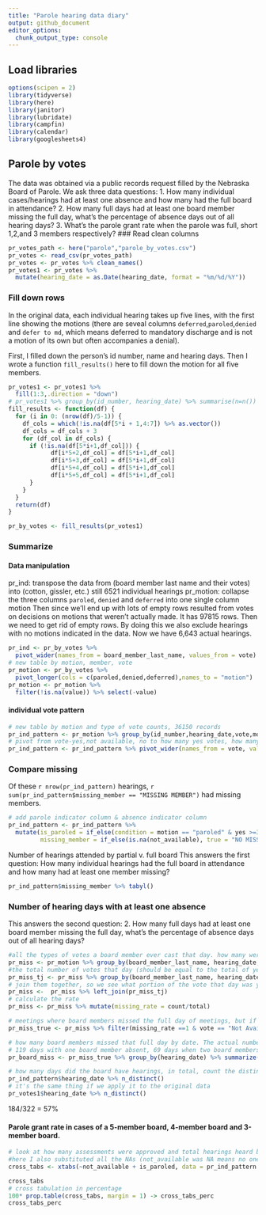 ```yaml
---
title: "Parole hearing data diary"
output: github_document
editor_options: 
  chunk_output_type: console
---
```

## Load libraries
```r
options(scipen = 2)
library(tidyverse)
library(here)
library(janitor)
library(lubridate)
library(campfin)
library(calendar)
library(googlesheets4)
```

## Parole by votes 
The data was obtained via a public records request filled by the Nebraska Board of Parole. We ask three data questions: 
1. How many individual cases/hearings had at least one absence and how many had the full board in attendance?
2. How many full days had at least one board member missing the full day, what's the percentage of absence days out of all hearing days?
3. What's the parole grant rate when the parole was full, short 1,2,and 3 members respectively? 
### Read
clean columns
```r
pr_votes_path <- here("parole","parole_by_votes.csv")
pr_votes <- read_csv(pr_votes_path)
pr_votes <- pr_votes %>% clean_names()
pr_votes1 <- pr_votes %>%
  mutate(hearing_date = as.Date(hearing_date, format = "%m/%d/%Y"))
```

### Fill down rows
In the original data, each individual hearing takes up five lines, with the first line showing the motions (there are seveal columns `deferred`,`paroled`,`denied` and `defer to md`, which means deferred to mandatory discharge and is not a motion of its own but often accompanies a denial). 

First, I filled down the person's id number, name and hearing days. Then I wrote a function `fill_results()` here to fill down the motion for all five members. 

```r
pr_votes1 <- pr_votes1 %>% 
  fill(1:3,.direction = "down")
# pr_votes1 %>% group_by(id_number, hearing_date) %>% summarise(n=n()) %>% .$n %>% table()
fill_results <- function(df) {
  for (i in 0: (nrow(df)/5-1)) {
    df_cols = which(!is.na(df[5*i + 1,4:7]) %>% as.vector())
    df_cols = df_cols + 3
    for (df_col in df_cols) {
      if (!is.na(df[5*i+1,df_col])) {
            df[i*5+2,df_col] = df[5*i+1,df_col]
            df[i*5+3,df_col] = df[5*i+1,df_col]
            df[i*5+4,df_col] = df[5*i+1,df_col]
            df[i*5+5,df_col] = df[5*i+1,df_col]
      }
    }
  }
  return(df)
}

pr_by_votes <- fill_results(pr_votes1)
```
### Summarize
#### Data manipulation
pr_ind: transpose the data from (board member last name and their votes) into (cotton, gissler, etc.) still 6521 individual hearings
pr_motion: collapse the three columns `paroled`, `denied` and `deferred` into one single column motion
Then since we'll end up with lots of empty rows resulted from votes on decisions on motions that weren't actually made. It has 97815 rows. 
Then we need to get rid of empty rows. By doing this we also exclude hearings with no motions indicated in the data. Now we have 6,643 actual hearings.
```r
pr_ind <- pr_by_votes %>% 
  pivot_wider(names_from = board_member_last_name, values_from = vote) 
# new table by motion, member, vote
pr_motion <- pr_by_votes %>% 
  pivot_longer(cols = c(paroled,denied,deferred),names_to = "motion") 
pr_motion <- pr_motion %>% 
  filter(!is.na(value)) %>% select(-value)
```
#### individual vote pattern

```r
# new table by motion and type of vote counts, 36150 records 
pr_ind_pattern <- pr_motion %>% group_by(id_number,hearing_date,vote,motion) %>% summarize(number = n())
# pivot from vote-yes,not available, no to how many yes votes, how many no votes and how many nas. We 
pr_ind_pattern <- pr_ind_pattern %>% pivot_wider(names_from = vote, values_from = number) %>% clean_names()
```


### Compare missing
Of these `r nrow(pr_ind_pattern)` hearings, `r sum(pr_ind_pattern$missing_member == "MISSING MEMBER")` had missing members.
```r
# add parole indicator column & absence indicator column
pr_ind_pattern <- pr_ind_pattern %>% 
  mutate(is_paroled = if_else(condition = motion == "paroled" & yes >=3, true = "PAROLED", false = "NOT PAROLED"),
         missing_member = if_else(is.na(not_available), true = "NO MISSING", false = "MISSING MEMBER"))
```

Number of hearings attended by partial v. full board 
This answers the first question: How many individual hearings had the full board in attendance and how many had at least one member missing?
```r
pr_ind_pattern$missing_member %>% tabyl()
```

### Number of hearing days with at least one absence
This answers the second question: 2. How many full days had at least one board member missing the full day, what's the percentage of absence days out of all hearing days?
```r
#all the types of votes a board member ever cast that day. how many were yes, no, not available
pr_miss <- pr_motion %>% group_by(board_member_last_name, hearing_date,vote) %>% summarize( count = n())
#the total number of votes that day (should be equal to the total of yes, no and not available votes)
pr_miss_tj <- pr_miss %>% group_by(board_member_last_name, hearing_date) %>% summarize( total = sum(count))
# join them together, so we see what portion of the vote that day was yes, no or not_available
pr_miss <-  pr_miss %>% left_join(pr_miss_tj)
# calculate the rate 
pr_miss <- pr_miss %>% mutate(missing_rate = count/total)

# meetings where board members missed the full day of meetings, but if one day two board members were absent that date would show up twice -- we have 253 records
pr_miss_true <- pr_miss %>% filter(missing_rate ==1 & vote == "Not Available")

# how many board members missed that full day by date. The actual number of days is 184.
# 119 days with one board member absent, 69 days when two board members were missing
pr_board_miss <- pr_miss_true %>% group_by(hearing_date) %>% summarize(member_absent = n())

# how many days did the board have hearings, in total, count the distinct days -- 322
pr_ind_pattern$hearing_date %>% n_distinct()
# it's the same thing if we apply it to the original data
pr_votes1$hearing_date %>% n_distinct()
```

184/322 = 57%


#### Parole grant rate in cases of a 5-member board, 4-member board and 3-member board.

```r

# look at how many assessments were approved and total hearings heard by 5,4,3,and2 board members
#here I also substituted all the NAs (not_available was NA means no one was unavailable)
cross_tabs <- xtabs(~not_available + is_paroled, data = pr_ind_pattern %>% mutate(not_available = replace_na(not_available, replace = 0)))

cross_tabs
# cross tabulation in percentage
100* prop.table(cross_tabs, margin = 1) -> cross_tabs_perc
cross_tabs_perc
```

